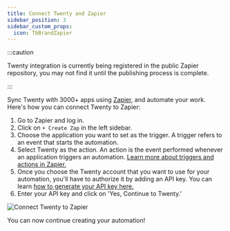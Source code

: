 ```yaml
---
title: Connect Twenty and Zapier
sidebar_position: 3
sidebar_custom_props:
  icon: TbBrandZapier
---
```


:::caution

Twenty integration is currently being registered in the public Zapier repository, you may not find it until the publishing process is complete.

:::

Sync Twenty with 3000+ apps using [Zapier](https://zapier.com/), and automate your work. Here's how you can connect Twenty to Zapier:

1. Go to Zapier and log in. 
2. Click on `+ Create Zap` in the left sidebar. 
3. Choose the application you want to set as the trigger. A trigger refers to an event that starts the automation. 
4. Select Twenty as the action. An action is the event performed whenever an application triggers an automation. [Learn more about triggers and actions in Zapier.](https://zapier.com/how-it-works)
5. Once you choose the Twenty account that you want to use for your automation, you'll have to authorize it by adding an API key. You can learn [how to generate your API key here.](generating-api-keys.mdx)
6. Enter your API key and click on 'Yes, Continue to Twenty.'

<div style={{textAlign: 'center'}}>
    <img src="/img/user-guide/connect-zapier.png" alt="Connect Twenty to Zapier" />
</div>

You can now continue creating your automation!